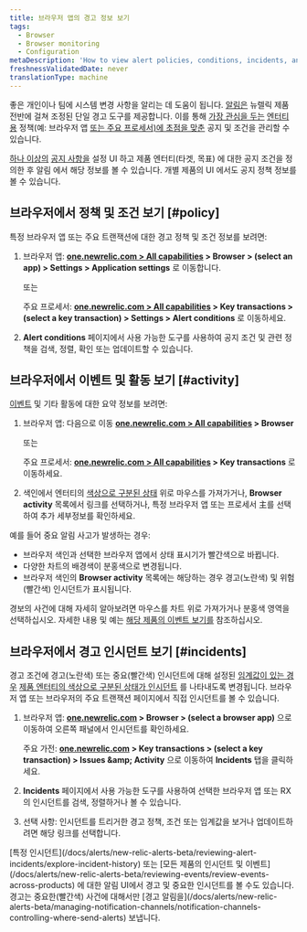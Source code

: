 ```yaml
---
title: 브라우저 앱의 경고 정보 보기
tags:
  - Browser
  - Browser monitoring
  - Configuration
metaDescription: 'How to view alert policies, conditions, incidents, and other activity and events directly the browser monitoring UI.'
freshnessValidatedDate: never
translationType: machine
---
```


좋은 <InlinePopover type="alerts" />개인이나 팀에 시스템 변경 사항을 알리는 데 도움이 됩니다. [알림은](/docs/alerts/new-relic-alerts-beta/getting-started/new-relic-alerts) 뉴렐릭 제품 전반에 걸쳐 조정된 단일 경고 도구를 제공합니다. 이를 통해 [가장 관심을 두는](/docs/alerts/new-relic-alerts-beta/getting-started/alerts-glossary#alert-policy) [엔터티 용](/docs/alerts/new-relic-alerts-beta/getting-started/alerts-glossary#alert-entity) 정책(예: 브라우저 앱 [또는 주요 프로세서)에 초점을 맞춘](/docs/alerts/new-relic-alerts-beta/getting-started/alerts-glossary#alert-condition) 공지 및 조건을 관리할 수 있습니다.

[하나 이상의](/docs/alerts/organize-alerts/create-edit-or-find-alert-policy/) [공지 사항을](/docs/alerts/new-relic-alerts-beta/configuring-alert-policies/define-alert-conditions) [](/docs/alerts/new-relic-alerts-beta/configuring-alert-policies/select-product-targets-alert-condition)설정 UI 하고 제품 엔터티(타겟, 목표) 에 대한 공지 조건을 정의한 후 알림 에서 해당 정보를 볼 수 있습니다. 개별 제품의 UI 에서도 공지 정책 정보를 볼 수 있습니다.

## 브라우저에서 정책 및 조건 보기 [#policy]

특정 브라우저 앱 또는 주요 트랜잭션에 대한 경고 정책 및 조건 정보를 보려면:

1. 브라우저 앱: <DNT>**[one.newrelic.com &gt; All capabilities](https://one.newrelic.com/all-capabilities) &gt; Browser &gt; (select an app) &gt; Settings &gt; Application settings**</DNT> 로 이동합니다.

   또는

   주요 프로세서: <DNT>**[one.newrelic.com &gt; All capabilities](https://one.newrelic.com/all-capabilities) &gt; Key transactions &gt; (select a key transaction) &gt; Settings &gt; Alert conditions**</DNT> 로 이동하세요.

2. <DNT>**Alert conditions**</DNT> 페이지에서 사용 가능한 도구를 사용하여 공지 조건 및 관련 정책을 검색, 정렬, 확인 또는 업데이트할 수 있습니다.

## 브라우저에서 이벤트 및 활동 보기 [#activity]

[이벤트](/docs/alerts/new-relic-alerts-beta/getting-started/alerts-glossary#event) 및 기타 활동에 대한 요약 정보를 보려면:

1. 브라우저 앱: 다음으로 이동 <DNT>**[one.newrelic.com &gt; All capabilities](https://one.newrelic.com/all-capabilities) &gt; Browser**</DNT>

   또는

   주요 프로세서: <DNT>**[one.newrelic.com &gt; All capabilities](https://one.newrelic.com/all-capabilities) &gt; Key transactions**</DNT> 로 이동하세요.

2. 색인에서 엔터티의 [색상으로 구분된 상태](/docs/alerts/new-relic-alerts-beta/getting-started/alerts-glossary#health-status) 위로 마우스를 가져가거나, <DNT>**Browser activity**</DNT> 목록에서 링크를 선택하거나, 특정 브라우저 앱 또는 프로세서 主를 선택하여 추가 세부정보를 확인하세요.

예를 들어 중요 알림 사고가 발생하는 경우:

* 브라우저 색인과 선택한 브라우저 앱에서 상태 표시기가 빨간색으로 바뀝니다.
* 다양한 차트의 배경색이 분홍색으로 변경됩니다.
* 브라우저 색인의 <DNT>**Browser activity**</DNT> 목록에는 해당하는 경우 경고(노란색) 및 위험(빨간색) 인시던트가 표시됩니다.

경보의 사건에 대해 자세히 알아보려면 마우스를 차트 위로 가져가거나 분홍색 영역을 선택하십시오. 자세한 내용 및 예는 [해당 제품의 이벤트 보기를](/docs/alerts/new-relic-alerts-beta/reviewing-events/view-events-their-products) 참조하십시오.

## 브라우저에서 경고 인시던트 보기 [#incidents]

경고 조건에 경고(노란색) 또는 중요(빨간색) 인시던트에 대해 설정된 [임계값이 있는 경우](/docs/alerts/new-relic-alerts-beta/getting-started/alerts-glossary#alert-threshold) [제품 엔터티의 색상으로 구분된 상태가 인시던트](/docs/alerts/new-relic-alerts-beta/getting-started/alerts-glossary#health-status) 를 나타내도록 변경됩니다. 브라우저 앱 또는 브라우저의 주요 트랜잭션 페이지에서 직접 인시던트를 볼 수 있습니다.

1. 브라우저 앱: <DNT>**[one.newrelic.com](https://one.newrelic.com/all-capabilities) &gt; Browser &gt; (select a browser app)**</DNT> 으로 이동하여 오른쪽 패널에서 인시던트를 확인하세요.

   주요 가전: <DNT>**[one.newrelic.com](https://one.newrelic.com/all-capabilities) &gt; Key transactions &gt; (select a key transaction) &gt; Issues &amp;amp; Activity**</DNT> 으로 이동하여 <DNT>**Incidents**</DNT> 탭을 클릭하세요.

2. <DNT>**Incidents**</DNT> 페이지에서 사용 가능한 도구를 사용하여 선택한 브라우저 앱 또는 RX 의 인시던트를 검색, 정렬하거나 볼 수 있습니다.

3. 선택 사항: 인시던트를 트리거한 경고 정책, 조건 또는 임계값을 보거나 업데이트하려면 해당 링크를 선택합니다.

<Callout variant="tip">
  [특정 인시던트](/docs/alerts/new-relic-alerts-beta/reviewing-alert-incidents/explore-incident-history) 또는 [모든 제품의 인시던트 및 이벤트](/docs/alerts/new-relic-alerts-beta/reviewing-events/review-events-across-products) 에 대한 알림 UI에서 경고 및 중요한 인시던트를 볼 수도 있습니다. 경고는 중요한(빨간색) 사건에 대해서만 [경고 알림을](/docs/alerts/new-relic-alerts-beta/managing-notification-channels/notification-channels-controlling-where-send-alerts) 보냅니다.
</Callout>